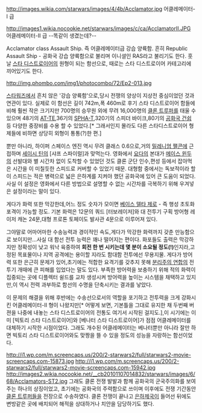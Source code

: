 http://images.wikia.com/starwars/images/4/4b/Acclamator.jpg
어클레메이터-I 급

http://images1.wikia.nocookie.net/starwars/images/c/ca/AcclamatorII.JPG
어클레메이터-II 급 --똑같이 생겼는데?--

Acclamator class Assault Ship. 즉 어클레메이터급 강습 양륙함. 흔히 Republic Assault Ship - 공화국 강습 양륙함으로 불리며 이니셜인 RAS라고 불리기도 한다. 훗날 [[스타 디스트로이어]]의 원형이 되는 함선으로, 때로는 스타 디스트로이어 카테고리에 끼어있기도 한다.

http://img.phombo.com/img1/photocombo/72/Ep2-013.jpg

[[스타워즈]]에서 흔치 않은 '강습 양륙함'으로,당시 전쟁의 양상이 지상전 중심이었던 것과 연관이 있다. 실제로 이 함선은 길이 742m,폭 460m로 후기 스타 디스트로이어 함들에 비해 훨씬 작은 크기지만 700명의 승무원 외에 무려 16,000명의 [[클론 트루퍼]]를 태울 수 있으며  48기의 [[AT-TE]],36기의 [[SPHA-T]],320기의 스피더 바이크,80기의 [[공화국 건쉽]] 등 다양한 중장비를 수용 할 수 있었다.[* 그래서인지 몰라도 다른 스타디스트로이어 형제들에 비하면 상당히 외형이 통통(?)한 편.]

뿐만 아니라, 하이퍼 스페이스 엔진 역시 무려 클래스 0.6으로,거의 [[밀레니엄 팰콘]]에 근접하며 [[세이시 틴]]의 [샤프 스파이럴]과 맞먹는다. 영화에서 [[요다]]의 본대가 [[메이스 윈두]]의 선발대와 별 시간차 없이 도착할 수 있었던 것도 클론 군단 인수,편성 등에서 잡아먹은 시간을 이 미칠듯한 스피드로 커버할 수 있었기 때문. 대형함 중에서는 독보적이라 할 이 스피드는 적은 병력으로 넓은 은하계를 지켜야 했던 공화국에 있어 큰 도움이 되었다.
사실 이 설정은 영화에서 다른 방법으로 설명할 수 없는 시간차를 극복하기 위해 우겨넣은 설정이라는 말이 있다. 

게다가 화력 또한 막강한데,어느 정도 숫자가 모이면 [[베이스 델타 제로]] - 즉 행성 초토화 포격이 가능할 정도. 기본 화력은 12문의 쿼드 [터보레이저]와 대 전투기 구획 방어형 레이저 캐논 24문,대형 프로톤 토페이도 발사관 4문으로 이루어져 있다.

그야말로 어마어마한 수송능력과 경이적인 속도,게다가 막강한 화력까지 갖춘 만능함으로 보이지만...사실 대 함선 전투 능력은 꽤나 떨어지는 편이다. 화포들도 출력은 막강하지만 정확성이 낮고 워낙 육중하여 '''회전 한 번 시키는데 몇 분이 소요될 정도(!)'''인지라,고정된 목표물이나 지역 공격에는 용이할 지라도 함대함 전투에선 무용지물. 게다가 방어력 또한 은근히 문제가 있어,초기에는 적합한 요격기를 갖추지 못해 [[분리주의 연합]]의 전투기 개때에 큰 피해를 입었다는 말도 있다. 부족한 방어력을 보충하기 위해 적의 화력이 집중되는 곳에 디플렉터 쉴드를 교차 생성시켜 방어력을 높이는 시스템을 채택하고 있지만,이 역시 전력 과부하로 함선의 수명을 단축시키는 결과를 낳았다.

이 문제의 해결을 위해 후반에는 수송선으로서의 역할을 포기하고 전투력을 크게 강화시킨 어클레메이터-II 형이 나왔지만[* 어떻게 보면, 기본틀을 그대로 유지한 채 두번째 버젼을 나중에 내놓는 스타 디스트로이어의 전통도 여기서 시작된 걸지도.],이 시기에는 이미 [빅토리 스타 디스트로이어]와 [베나터 스타 디스트로이어]가 점점 어클레메이터를 대체하기 시작한 시점이었다. 그래도 개수된 어클레메이터는 베나터뿐만 아니라 잘만 하면 빅토리 스타 디스트로이어와도 맞짱을 뜰 수 있을 정도의 성능을 자랑하는 함선이었다.

http://i1.wp.com/m.screencaps.us/200/2-starwars2/full/starwars2-movie-screencaps.com-15873.jpg
http://i1.wp.com/m.screencaps.us/200/2-starwars2/full/starwars2-movie-screencaps.com-15942.jpg
http://images2.wikia.nocookie.net/__cb20101107014832/starwars/images/6/68/Acclamators-ST2.jpg
그래도 클론 전쟁 발발과 함께 공화국의 군국주의화를 보여주는 하나의 상징이었고, 초기에는 공화국의 주력함으로 쓰이며 이후에도 전쟁 기간동안 [[클론 트루퍼]]들을 전장으로 수송하였다. 클론 전쟁이 끝나고 [[은하제국]]이 들어선 뒤에도 변방같은 곳에 배치되어 해적을 상대하거나 치안을 담당하기도 했다.
